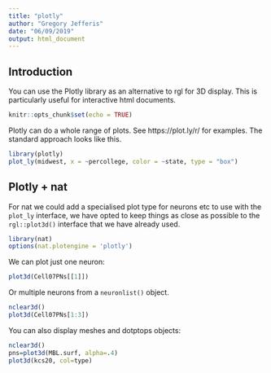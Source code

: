 ```yaml
---
title: "plotly"
author: "Gregory Jefferis"
date: "06/09/2019"
output: html_document
---
```


## Introduction

You can use the Plotly library as an alternative to rgl for 3D display. This is
particularly useful for interactive html documents.

```r
knitr::opts_chunk$set(echo = TRUE)
```

Plotly can do a whole range of plots. See https://plot.ly/r/ for examples. The
standard approach looks like this.

```r
library(plotly)
plot_ly(midwest, x = ~percollege, color = ~state, type = "box")
```

## Plotly + nat

For nat we could add a specialised plot type for neurons etc to use with the
`plot_ly` interface, we have opted to keep things as close as possible to the 
`rgl::plot3d()` interface that we have already used.

```r
library(nat)
options(nat.plotengine = 'plotly')
```

We can plot just one neuron:

```r
plot3d(Cell07PNs[[1]])
```

Or multiple neurons from a `neuronlist()` object.

```r
nclear3d()
plot3d(Cell07PNs[1:3])
```

You can also display meshes and dotptops objects:

```r
nclear3d()
pns=plot3d(MBL.surf, alpha=.4)
plot3d(kcs20, col=type)
```


